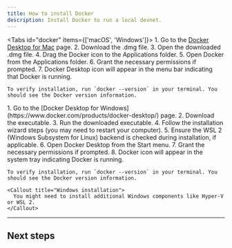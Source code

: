 ```yaml
---
title: How to install Docker
description: Install Docker to run a local devnet.
---
```


<Tabs id="docker" items={['macOS', 'Windows']}>
  <Tab value="macOS">
    1. Go to the [Docker Desktop for Mac](https://www.docker.com/products/docker-desktop/) page.
    2. Download the .dmg file.
    3. Open the downloaded .dmg file.
    4. Drag the Docker icon to the Applications folder.
    5. Open Docker from the Applications folder.
    6. Grant the necessary permissions if prompted.
    7. Docker Desktop icon will appear in the menu bar indicating that Docker is running.
  
    To verify installation, run `docker --version` in your terminal. You should see the Docker version information.
  </Tab>
  
  <Tab value="Windows">
    1. Go to the [Docker Desktop for Windows](https://www.docker.com/products/docker-desktop/) page.
    2. Download the executable.
    3. Run the downloaded executable.
    4. Follow the installation wizard steps (you may need to restart your computer).
    5. Ensure the WSL 2 (Windows Subsystem for Linux) backend is checked during installation, if applicable.
    6. Open Docker Desktop from the Start menu.
    7. Grant the necessary permissions if prompted.
    8. Docker icon will appear in the system tray indicating Docker is running.

    To verify installation, run `docker --version` in your terminal. You should see the Docker version information.
  
    <Callout title="Windows installation">
      You might need to install additional Windows components like Hyper-V or WSL 2.
    </Callout>
  </Tab>
</Tabs>

---

## Next steps

<Cards>
  <Card
    href="/guides/sync-a-bitcoin-node"
    title="Sync a Bitcoin node"
    description="Learn how to sync a Bitcoin node for running Chainhook as a service."
  />
  <Card
    href="/guides/sync-a-stacks-node"
    title="Sync a Stacks node"
    description="Learn how to sync a Stacks node for running a local devnet."
  />
</Cards>